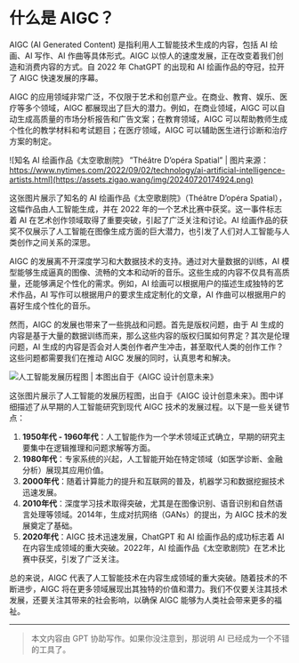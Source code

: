 # 什么是 AIGC？

AIGC (AI Generated Content) 是指利用人工智能技术生成的内容，包括 AI 绘画、AI 写作、AI 作曲等具体形式。AIGC 以惊人的速度发展，正在改变着我们创造和消费内容的方式。自 2022 年 ChatGPT 的出现和 AI 绘画作品的夺冠，拉开了 AIGC 快速发展的序幕。

AIGC 的应用领域非常广泛，不仅限于艺术和创意产业。在商业、教育、娱乐、医疗等多个领域，AIGC 都展现出了巨大的潜力。例如，在商业领域，AIGC 可以自动生成高质量的市场分析报告和广告文案；在教育领域，AIGC 可以帮助教师生成个性化的教学材料和考试题目；在医疗领域，AIGC 可以辅助医生进行诊断和治疗方案的制定。

![知名 AI 绘画作品《太空歌剧院》 ”Théâtre D’opéra Spatial” | 图片来源：https://www.nytimes.com/2022/09/02/technology/ai-artificial-intelligence-artists.html](https://assets.zigao.wang/img/20240720174924.png)

这张图片展示了知名的 AI 绘画作品《太空歌剧院》（Théâtre D’opéra Spatial），这幅作品由人工智能生成，并在 2022 年的一个艺术比赛中获奖。这一事件标志着 AI 在艺术创作领域取得了重要突破，引起了广泛关注和讨论。AI 绘画作品的获奖不仅展示了人工智能在图像生成方面的巨大潜力，也引发了人们对人工智能与人类创作之间关系的深思。

AIGC 的发展离不开深度学习和大数据技术的支持。通过对大量数据的训练，AI 模型能够生成逼真的图像、流畅的文本和动听的音乐。这些生成的内容不仅具有高质量，还能够满足个性化的需求。例如，AI 绘画可以根据用户的描述生成独特的艺术作品，AI 写作可以根据用户的要求生成定制化的文章，AI 作曲可以根据用户的喜好生成个性化的音乐。

然而，AIGC 的发展也带来了一些挑战和问题。首先是版权问题，由于 AI 生成的内容是基于大量的数据训练而来，那么这些内容的版权归属如何界定？其次是伦理问题，AI 生成的内容是否会对人类创作者产生冲击，甚至取代人类的创作工作？这些问题都需要我们在推动 AIGC 发展的同时，认真思考和解决。

![人工智能发展历程图 | 本图出自于《AIGC 设计创意未来》](https://assets.zigao.wang/img/20240720174351.png)

这张图片展示了人工智能的发展历程图，出自于《AIGC 设计创意未来》。图中详细描述了从早期的人工智能研究到现代 AIGC 技术的发展过程。以下是一些关键节点：

1. **1950年代 - 1960年代**：人工智能作为一个学术领域正式确立，早期的研究主要集中在逻辑推理和问题求解等方面。
2. **1980年代**：专家系统的兴起，人工智能开始在特定领域（如医学诊断、金融分析）展现其应用价值。
3. **2000年代**：随着计算能力的提升和互联网的普及，机器学习和数据挖掘技术迅速发展。
4. **2010年代**：深度学习技术取得突破，尤其是在图像识别、语音识别和自然语言处理等领域。2014年，生成对抗网络（GANs）的提出，为 AIGC 技术的发展奠定了基础。
5. **2020年代**：AIGC 技术迅速发展，ChatGPT 和 AI 绘画作品的成功标志着 AI 在内容生成领域的重大突破。2022年，AI 绘画作品《太空歌剧院》在艺术比赛中获奖，引发了广泛关注。

总的来说，AIGC 代表了人工智能技术在内容生成领域的重大突破。随着技术的不断进步，AIGC 将在更多领域展现出其独特的价值和潜力。我们不仅要关注其技术发展，还要关注其带来的社会影响，以确保 AIGC 能够为人类社会带来更多的福祉。

---

> 本文内容由 GPT 协助写作。如果你没注意到，那说明 AI 已经成为一个不错的工具了。
